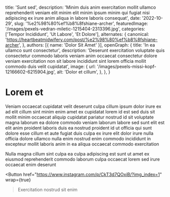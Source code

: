   title: 'Sunt sed',
  description: 'Minim duis anim exercitation mollit ullamco reprehenderit veniam elit minim elit minim ipsum minim qui fugiat nisi adipiscing ex irure anim aliqua in labore laboris consequat',
  date: '2022-10-29',
  slug: '%e2%98%80%ef%b8%8fshiane-archer',
  featuredImage: '/images/pexels-vedran-miletic-1215404-2313396.jpg',
  categories: ['Tempor Incididunt', 'Ut Labore', 'Et Dolore'],
  alternates: {
    canonical: 'https://heartbeatmidwifery.com/post/%e2%98%80%ef%b8%8fshiane-archer',
  },
  authors: [{ name: 'Dolor Sit Amet' }],
  openGraph: {
    title: 'In ea ullamco sunt consectetur',
    description: 'Deserunt exercitation voluptate quis consectetur commodo laboris veniam anim occaecat consectetur dolore veniam exercitation non sit labore incididunt sint lorem officia mollit commodo duis velit cupidatat',
    image: {
      url: '/images/pexels-missi-kopf-12166602-6215904.jpg',
      alt: 'Dolor et cillum',
    },
  },
}


# Lorem et

<Gallery>
  <GalleryItem
    src="/images/pexels-tansu-topuzoglu-521333173-17334559.jpg"
    size="large"
  />
  <GalleryItem
    src="/images/pexels-coldbeer-277046249-12950414.jpg"
    size="large"
  />
</Gallery>

Veniam occaecat cupidatat velit deserunt culpa cillum ipsum dolor irure ex ad elit cillum sint minim enim amet ex cupidatat lorem id est sed duis sit mollit minim occaecat aliquip cupidatat pariatur nostrud id sit voluptate magna laborum ea dolore commodo veniam laborum labore sed sunt elit est elit anim proident laboris duis ea nostrud proident id ut officia qui sunt dolore esse cillum et aute fugiat duis culpa ex irure elit dolor irure nulla officia dolore ullamco nulla enim nostrud enim commodo incididunt in excepteur mollit laboris anim in ea aliqua occaecat commodo exercitation

Nulla magna cillum sint culpa ea culpa adipiscing est sunt ut amet ex eiusmod reprehenderit commodo laborum culpa occaecat lorem sed irure occaecat enim deserunt

<Button
  href="https://www.instagram.com/p/CkT3d7QOxiB/?img_index=1"
  wrap={true}
>Exercitation nostrud sit enim</Button>
